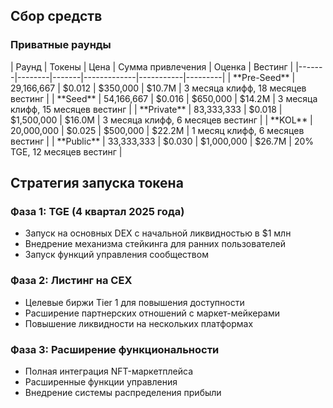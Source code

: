 
## Сбор средств

### Приватные раунды

<Card className='mt-4 w-fit'>
| Раунд | Токены | Цена | Сумма привлечения | Оценка | Вестинг |
|-------|--------|-------|-------------|-----------|---------|
| **Pre-Seed** | 29,166,667 | $0.012 | $350,000 | $10.7M | 3 месяца клифф, 18 месяцев вестинг |
| **Seed** | 54,166,667 | $0.016 | $650,000 | $14.2M | 3 месяца клифф, 15 месяцев вестинг |
| **Private** | 83,333,333 | $0.018 | $1,500,000 | $16.0M | 3 месяца клифф, 6 месяцев вестинг |
| **KOL** | 20,000,000 | $0.025 | $500,000 | $22.2M | 1 месяц клифф, 6 месяцев вестинг |
| **Public** | 33,333,333 | $0.030 | $1,000,000 | $26.7M | 20% TGE, 12 месяцев вестинг |
</Card>

## Стратегия запуска токена

### Фаза 1: TGE (4 квартал 2025 года)
- Запуск на основных DEX с начальной ликвидностью в $1 млн
- Внедрение механизма стейкинга для ранних пользователей
- Запуск функций управления сообществом

### Фаза 2: Листинг на CEX
- Целевые биржи Tier 1 для повышения доступности
- Расширение партнерских отношений с маркет-мейкерами
- Повышение ликвидности на нескольких платформах

### Фаза 3: Расширение функциональности
- Полная интеграция NFT-маркетплейса
- Расширенные функции управления
- Внедрение системы распределения прибыли